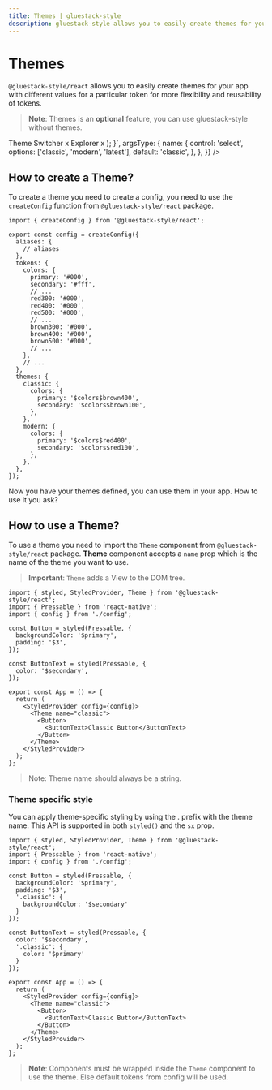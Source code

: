 ```yaml
---
title: Themes | gluestack-style
description: gluestack-style allows you to easily create themes for your app with different values for a particular token for more flexibility and reusability of tokens.
---
```



<Meta title="styled/configuration/Themes" />

# Themes

`@gluestack-style/react` allows you to easily create themes for your app with different values for a particular token for more flexibility and reusability of tokens.

> **Note**: Themes is an **optional** feature, you can use gluestack-style without themes.

<AppProvider>
  <CodePreview
    metaData={{
      scope: {
        styled,
        View,
        RNText,
        Pressable,
        Theme,
        Provider: StyledProvider,
        config: config,
        useState,
      },
      code: `
        function App() {
          const StyledLinkButton = styled(
            Pressable,
            {
              borderRadius: 4,
              flexDirection: 'row',
              justifyContent: 'center',
              alignItems: 'center',
              m: '$3',
              bg: '$backgroundDark300',
              variants: {
                size: {
                  sm: {
                    px: '$4',
                    py: '$3',
                  },
                  md: {
                    px: '$5',
                    py: '$4',
                  },
                },
              },
              defaultProps: {
                size: 'md',
                variant: 'redbox',
              },
            },
            {
              DEBUG: 'Button',
            }
          );
          const Box = styled(View, {});
          const Text = styled(RNText, { color: '$textColor' });
          return (
            <Provider config={config()}>
              <View
                style={{
                  justifyContent: 'center',
                  alignItems: 'center',
                }}
              >
                <Box
                  flexDirection="row"
                  p="$2"
                  pr="$4"
                  w="$full"
                  bg="$blue800"
                  borderTopRightRadius={'$md'}
                  borderTopLeftRadius={'$md'}
                >
                  <Text color="$white">Theme Switcher</Text>
                  <Box flex={1}></Box>
                  <Text color="$white">x</Text>
                </Box>
                <Box
                  bg="$gray100"
                  h="400px"
                  w="350px"
                  alignItems="center"
                  justifyContent="center"
                >
                  <Theme {...props}>
                    <Box
                      h="200px"
                      w="200px"
                      bg="$backgroundColor"
                      borderWidth="$borderWidth"
                      borderColor="$borderColor"
                      borderRadius={'$borderRadius'}
                      overflow="hidden"
                    >
                      <Box
                        flexDirection="row"
                        p="$2"
                        pr="$4"
                        w="$full"
                        bg="$headerColor"
                      >
                        <Text color="$textColor">Explorer</Text>
                        <Box flex={1}></Box>
                        <Text>x</Text>
                      </Box>
                    </Box>
                  </Theme>
                </Box>
              </View>
            </Provider>
          );
      }`,
      argsType: {
        name: {
          control: 'select',
          options: ['classic', 'modern', 'latest'],
          default: 'classic',
        },
      },
    }}
  />
</AppProvider>

## How to create a Theme?

To create a theme you need to create a config, you need to use the `createConfig` function from `@gluestack-style/react` package.

```tsx
import { createConfig } from '@gluestack-style/react';

export const config = createConfig({
  aliases: {
    // aliases
  },
  tokens: {
    colors: {
      primary: '#000',
      secondary: '#fff',
      // ...
      red300: '#000',
      red400: '#000',
      red500: '#000',
      // ...
      brown300: '#000',
      brown400: '#000',
      brown500: '#000',
      // ...
    },
    // ...
  },
  themes: {
    classic: {
      colors: {
        primary: '$colors$brown400',
        secondary: '$colors$brown100',
      },
    },
    modern: {
      colors: {
        primary: '$colors$red400',
        secondary: '$colors$red100',
      },
    },
  },
});
```

Now you have your themes defined, you can use them in your app. How to use it you ask?

## How to use a Theme?

To use a theme you need to import the `Theme` component from `@gluestack-style/react` package. **Theme** component accepts a `name` prop which is the name of the theme you want to use.

> **Important**: `Theme` adds a View to the DOM tree.

```tsx
import { styled, StyledProvider, Theme } from '@gluestack-style/react';
import { Pressable } from 'react-native';
import { config } from './config';

const Button = styled(Pressable, {
  backgroundColor: '$primary',
  padding: '$3',
});

const ButtonText = styled(Pressable, {
  color: '$secondary',
});

export const App = () => {
  return (
    <StyledProvider config={config}>
      <Theme name="classic">
        <Button>
          <ButtonText>Classic Button</ButtonText>
        </Button>
      </Theme>
    </StyledProvider>
  );
};
```

> Note: Theme name should always be a string. 

### Theme specific style

You can apply theme-specific styling by using the . prefix with the theme name. This API is supported in both `styled()` and the `sx` prop.

```tsx
import { styled, StyledProvider, Theme } from '@gluestack-style/react';
import { Pressable } from 'react-native';
import { config } from './config';

const Button = styled(Pressable, {
  backgroundColor: '$primary',
  padding: '$3',
  '.classic': {
    backgroundColor: '$secondary'
  }
});

const ButtonText = styled(Pressable, {
  color: '$secondary',
  '.classic': {
    color: '$primary'
  }
});

export const App = () => {
  return (
    <StyledProvider config={config}>
      <Theme name="classic">
        <Button>
          <ButtonText>Classic Button</ButtonText>
        </Button>
      </Theme>
    </StyledProvider>
  );
};
```

> **Note**: Components must be wrapped inside the `Theme` component to use the theme. Else default tokens from config will be used.
